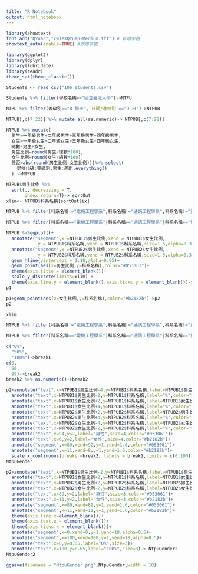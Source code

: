 ```yaml
---
title: "R Notebook"
output: html_notebook
---
```

```r
library(showtext)
font_add("QYuan","cwTeXQYuan-Medium.ttf") # 新增字體
showtext_auto(enable=TRUE) #啟用字體

library(ggplot2)
library(dplyr)
library(lubridate)
library(readr)
theme_set(theme_classic())
```



```r

Students <- read_csv("106_students.csv")

```
```r
Students %>% filter(學校名稱=="國立臺北大學")->NTPU
```

```r
NTPU %>% filter(等級別=="B 學士",`日間∕進修別`=="D 日")->NTPUB
```

```r
NTPUB[,c(7:22)] %>% mutate_all(as.numeric)-> NTPUB[,c(7:22)]
```


```r
NTPUB %>% mutate(
  男生=一年級男生+二年級男生+三年級男生+四年級男生,
  女生=一年級女生+二年級女生+三年級女生+四年級女生,
  總數=男生+女生,
  男生比例=round(男生/總數*100),
  女生比例=round(女生/總數*100),
  差距=abs(round(男生比例-女生比例)))%>% select(
    學校代碼:等級別,男生:差距,everything()
  ) ->NTPUB

```


```r

NTPUB$男生比例 %>%
  sort(., decreasing = T,
       index.return=T)-> sortOut
xlim<- NTPUB$科系名稱[sortOut$ix]
```

```r
NTPUB %>% filter(科系名稱!="電機工程學系",科系名稱!="通訊工程學系",科系名稱!="資訊工程學系" ,科系名稱!="統計學系",科系名稱!="經濟學系",科系名稱!="歷史學系")->NTPUB1
```

```r
NTPUB %>% filter(科系名稱=="電機工程學系"|科系名稱=="通訊工程學系"|科系名稱=="資訊工程學系" |科系名稱=="統計學系"|科系名稱=="經濟學系"|科系名稱=="歷史學系")->NTPUB2
```

```r
NTPUB %>%ggplot()+
  annotate("segment",x =NTPUB1$男生比例,xend = NTPUB1$女生比例,
            y = NTPUB1$科系名稱,yend = NTPUB1$科系名稱,size=1.5,alpha=0.3,color="#b2182b")+
  annotate("segment",x =NTPUB2$男生比例,xend = NTPUB2$女生比例,
            y = NTPUB2$科系名稱,yend = NTPUB2$科系名稱,size=1.5,alpha=0.3,color="#053061")+
  geom_hline(yintercept = 1:18,alpha=0.05)+
  geom_point(aes(x=男生比例,y=科系名稱),color="#053061")+
  theme(axis.title = element_blank())+
  scale_y_discrete(limits=xlim) +
  theme(axis.line.y = element_blank(),axis.ticks.y = element_blank())->p1
p1
```


```r
p1+geom_point(aes(x=女生比例,y=科系名稱),color="#b2182b")->p2
p2
```
```r
xlim
```
```r
NTPUB %>% filter(科系名稱!="電機工程學系",科系名稱!="通訊工程學系",科系名稱!="資訊工程學系" ,科系名稱!="統計學系",科系名稱!="經濟學系",科系名稱!="歷史學系")->NTPUB1
```

```r
NTPUB %>% filter(科系名稱=="電機工程學系"|科系名稱=="通訊工程學系"|科系名稱=="資訊工程學系" |科系名稱=="統計學系"|科系名稱=="經濟學系"|科系名稱=="歷史學系")->NTPUB2
```

```r
c("0%",
  "50%",
  "100%")->break1
c(0,
  50,
  99)->break2
break2 %>% as.numeric()->break2
```

```r
p2+annotate("text",x=NTPUB1$男生比例-4,y=NTPUB1$科系名稱,label=NTPUB1$男生比例,color="#053061",size=2.5)+
  annotate("text",x=NTPUB1$男生比例-2,y=NTPUB1$科系名稱,label="%",color="#053061",size=2.5)+
  annotate("text",x=NTPUB1$女生比例+2,y=NTPUB1$科系名稱,label=NTPUB1$女生比例,color="#b2182b",size=2.5)+
  annotate("text",x=NTPUB1$女生比例+4,y=NTPUB1$科系名稱,label="%",color="#b2182b",size=2.5)+
  annotate("text",x=NTPUB2$男生比例+2,y=NTPUB2$科系名稱,label=NTPUB2$男生比例,color="#053061",size=2.5)+
  annotate("text",x=NTPUB2$男生比例+4,y=NTPUB2$科系名稱,label="%",color="#053061",size=2.5)+
  annotate("text",x=NTPUB2$女生比例-4,y=NTPUB2$科系名稱,label=NTPUB2$女生比例,color="#b2182b",size=2.5)+
  annotate("text",x=NTPUB2$女生比例-2,y=NTPUB2$科系名稱,label="%",color="#b2182b",size=2.5)+
  annotate("text",x=94,y=2,label="男性",size=4,color="#053061")+
  annotate("text",x=6,y=2,label="女性",size=4,color="#b2182b")+
  annotate("segment",x=89,xend=92,y=1,yend=1.6,color="#053061")+
  annotate("segment",x=11,xend=8,y=1,yend=1.6,color="#b2182b")+
  scale_x_continuous(breaks =break2, labels = break1,limits = c(0,100))-> NtpuGender
NtpuGender
```
```r
p2+annotate("text",x=NTPUB1$男生比例-2,y=NTPUB1$科系名稱,label=NTPUB1$男生比例,color="#053061",size=2.5)+
  annotate("text",x=NTPUB1$女生比例+2,y=NTPUB1$科系名稱,label=NTPUB1$女生比例,color="#b2182b",size=2.5)+
  annotate("text",x=NTPUB2$男生比例+2,y=NTPUB2$科系名稱,label=NTPUB2$男生比例,color="#053061",size=2.5)+
  annotate("text",x=NTPUB2$女生比例-2,y=NTPUB2$科系名稱,label=NTPUB2$女生比例,color="#b2182b",size=2.5)+
  annotate("text",x=89,y=2,label="男性",size=3,color="#053061")+
  annotate("text",x=11,y=2,label="女性",size=3,color="#b2182b")+
  annotate("segment",x=89,xend=89,y=1,yend=1.6,color="#053061")+
  annotate("segment",x=11,xend=11,y=1,yend=1.6,color="#b2182b")+
  theme(axis.line.x=element_blank())+
  theme(axis.text.x = element_blank())+
  theme(axis.ticks.x = element_blank())+
  annotate("segment",x=0,xend=0,y=1,yend=18,alpha=0.5)+
  annotate("segment",x=100,xend=100,y=1,yend=18,alpha=0.5)+
  annotate("text",x=0,y=0.65,label="0%",size=3)+
  annotate("text",x=100,y=0.65,label="100%",size=3)-> NtpuGender2
NtpuGender2
```

```r
ggsave(filename = "NtpuGender.png",NtpuGender,width = 10)
```

